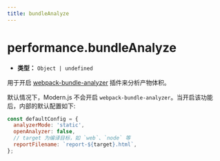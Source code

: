 ```yaml
---
title: bundleAnalyze
---
```


# performance.bundleAnalyze

- **类型：** `Object | undefined`

用于开启 [webpack-bundle-analyzer](https://github.com/webpack-contrib/webpack-bundle-analyzer) 插件来分析产物体积。

默认情况下，Modern.js 不会开启 `webpack-bundle-analyzer`。当开启该功能后，内部的默认配置如下:

```js
const defaultConfig = {
  analyzerMode: 'static',
  openAnalyzer: false,
  // target 为编译目标，如 `web`、`node` 等
  reportFilename: `report-${target}.html`,
};
```


<RsbuildConfig configName="performance.bundleAnalyze" />
